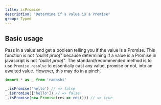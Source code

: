 ```yaml
---
title: isPromise
description: 'Determine if a value is a Promise'
group: Typed
---
```


## Basic usage

Pass in a value and get a boolean telling you if the value is a Promise. This function is not _"bullet proof"_ because determining if a value is a Promise in javascript is not _"bullet proof"_. The standard/recommended method is to use `Promise.resolve` to essentially cast any value, promise or not, into an awaited value. However, this may do in a pinch.

```ts
import * as _ from 'radashi'

_.isPromise('hello') // => false
_.isPromise(['hello']) // => false
_.isPromise(new Promise(res => res())) // => true
```
